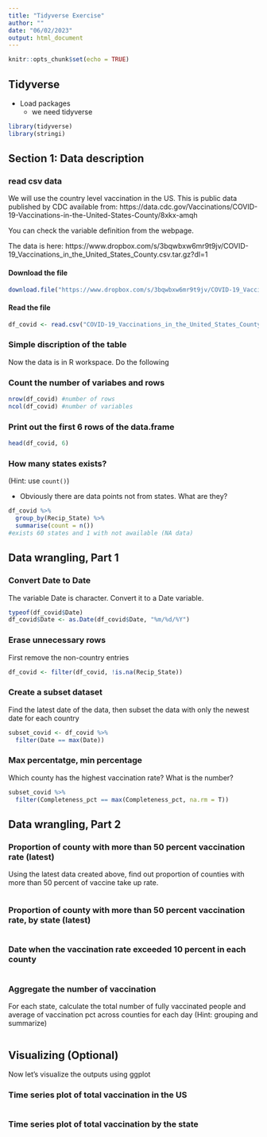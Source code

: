 ```yaml
---
title: "Tidyverse Exercise"
author: ""
date: "06/02/2023"
output: html_document
---
```


```r
knitr::opts_chunk$set(echo = TRUE)
```

## Tidyverse

- Load packages
  - we need tidyverse

```r
library(tidyverse)
library(stringi)
```

## Section 1: Data description

### read csv data

We will use the country level vaccination in the US. This is public data published by CDC available from: https://data.cdc.gov/Vaccinations/COVID-19-Vaccinations-in-the-United-States-County/8xkx-amqh

You can check the variable definition from the webpage. 

The data is here: https://www.dropbox.com/s/3bqwbxw6mr9t9jv/COVID-19_Vaccinations_in_the_United_States_County.csv.tar.gz?dl=1

#### Download the file

```r
download.file("https://www.dropbox.com/s/3bqwbxw6mr9t9jv/COVID-19_Vaccinations_in_the_United_States_County.csv.tar.gz?dl=1", destfile = "COVID-19_Vaccinations_in_the_United_States_County.csv.tar.gz")
```

#### Read the file

```r
df_covid <- read.csv("COVID-19_Vaccinations_in_the_United_States_County.csv.tar.gz")
```


### Simple discription of the table

Now the data is in R workspace. Do the following

### Count the number of variabes and rows

```r
nrow(df_covid) #number of rows
ncol(df_covid) #number of variables
```

### Print out the first 6 rows of the data.frame

```r
head(df_covid, 6)

```


### How many states exists?

(Hint: use `count()`)

- Obviously there are data points not from states. What are they?

```r
df_covid %>%
  group_by(Recip_State) %>%
  summarise(count = n())
#exists 60 states and 1 with not awailable (NA data)
```


## Data wrangling, Part 1

### Convert Date to Date

The variable Date is character. Convert it to a Date variable.

```r
typeof(df_covid$Date)
df_covid$Date <- as.Date(df_covid$Date, "%m/%d/%Y")
```

### Erase unnecessary rows

First remove the non-country entries

```r
df_covid <- filter(df_covid, !is.na(Recip_State))
```


### Create a subset dataset

Find the latest date of the data, then subset the data with only the newest date for each country

```r
subset_covid <- df_covid %>%
  filter(Date == max(Date)) 
```

### Max percentatge, min percentage

Which county has the highest vaccination rate? What is the number?

```r
subset_covid %>%
  filter(Completeness_pct == max(Completeness_pct, na.rm = T))
```
## Data wrangling, Part 2

### Proportion of county with more than 50 percent vaccination rate (latest)

Using the latest data created above, find out proportion of counties with more than 50 percent of vaccine take up rate.

```r

```

### Proportion of county with more than 50 percent vaccination rate, by state (latest)

```r

```

### Date when the vaccination rate exceeded 10 percent in each county

```r

```

### Aggregate the number of vaccination

For each state, calculate the total number of fully vaccinated people 
and average of vaccination pct across counties for each day (Hint: grouping and summarize)


```r

```



## Visualizing (Optional)

Now let's visualize the outputs using ggplot

### Time series plot of total vaccination in the US

```r

```


### Time series plot of total vaccination by the state

```r

```

